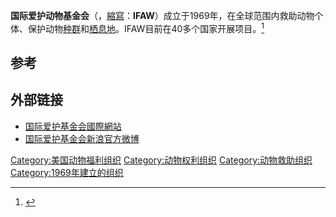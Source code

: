{{Infobox Non-profit
| Non-profit_name = International Fund for Animal Welfare<br />国际爱护动物基金会
| image = [[file:_IFAW_rev2_Logo_Vert_Color.jpg|centre]]
| Non-profit_type = 非营利组织
| founded_date = 1969年<br />[[加拿大|加拿大]] [[新不伦瑞克|新不伦瑞克]]
| location_city = 马萨诸塞州 科德角 雅茅斯港
| location_country = 美国
| location = 美国
| area_served = 全球
| key_people = -{Fred O’Regan}-, Thomas C. Ramey
| focus = 动物保护
| revenue = 25,149,783美元 (2010 Tax Return)
| num_volunteers = 約300人
| owner = 
| Non-profit_slogan = Saving Animals in Crisis Around the World
| homepage =[http://www.ifaw.org/ ifaw.org]
| dissolved = 
| footnotes = 
}}

'''国际爱护动物基金会'''（{{lang-en|'''I'''nternational '''F'''und for '''A'''nimal '''W'''elfare}}，[[縮寫|縮寫]]：'''IFAW'''）成立于1969年，在全球范围内救助动物个体、保护动物[[种群|种群]]和[[栖息地|栖息地]]。IFAW目前在40多个国家开展项目。<ref>{{Cite web |url=http://www.ifaw.org/china/about-ifaw |title=关于IFAW |accessdate=2014-04-24 |archive-date=2014-04-06 |archive-url=https://web.archive.org/web/20140406235532/http://www.ifaw.org/china/about-ifaw |dead-url=no }}</ref>

== 参考 ==
{{reflist}}

== 外部链接 ==
* [http://www.IFAW.org/ 国际爱护基金会國際網站]{{Wayback|url=http://www.ifaw.org/ |date=20050524183907 }}
* [http://www.weibo.com/ifaw/ 国际爱护基金会新浪官方微博]{{Wayback|url=http://www.weibo.com/ifaw/ |date=20130829000338 }}

{{Animal rights}}
[[Category:美国动物福利组织|Category:美国动物福利组织]]
[[Category:动物权利组织|Category:动物权利组织]]
[[Category:动物救助组织|Category:动物救助组织]]
[[Category:1969年建立的组织|Category:1969年建立的组织]]
